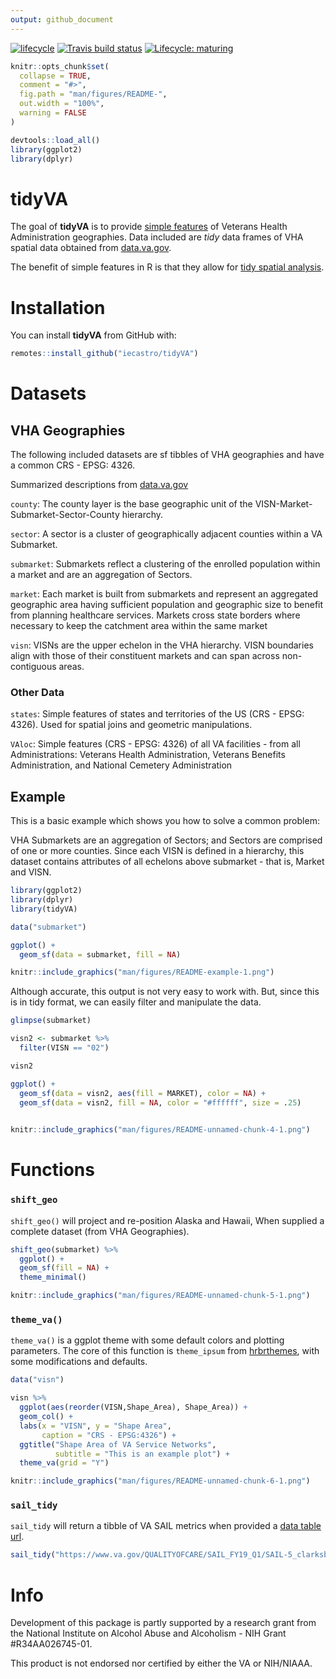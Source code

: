 ```yaml
---
output: github_document
---
```


<!-- badges: start -->
[![lifecycle](https://img.shields.io/badge/lifecycle-experimental-orange.svg)](https://www.tidyverse.org/lifecycle/#experimental)
[![Travis build status](https://travis-ci.org/iecastro/tidyVA.svg?branch=master)](https://travis-ci.org/iecastro/tidyVA)
[![Lifecycle: maturing](https://img.shields.io/badge/lifecycle-maturing-blue.svg)](https://www.tidyverse.org/lifecycle/#maturing)
<!-- badges: end -->


```r
knitr::opts_chunk$set(
  collapse = TRUE,
  comment = "#>",
  fig.path = "man/figures/README-",
  out.width = "100%",
  warning = FALSE
)

devtools::load_all()
library(ggplot2)
library(dplyr)

```
# tidyVA

The goal of **tidyVA** is to provide [simple features](https://r-spatial.github.io/sf/articles/sf1.html) of Veterans Health Administration geographies.  Data included are *tidy* data frames of VHA spatial data obtained from [data.va.gov](https://www.data.va.gov/dataset/veterans-integrated-services-networks-visn-markets-submarkets-sectors-and-counties).

The benefit of simple features in R is that they allow for [tidy spatial analysis](https://edzer.github.io/UseR2017/geostat2018.html#tidyverse-list-columns).

# Installation

You can install **tidyVA** from GitHub with:


```r
remotes::install_github("iecastro/tidyVA")
```

# Datasets

## VHA Geographies 

The following included datasets are sf tibbles of VHA geographies and have a common CRS - EPSG: 4326.

Summarized descriptions from [data.va.gov](https://www.data.va.gov/dataset/veterans-integrated-services-networks-visn-markets-submarkets-sectors-and-counties)


`county`: The county layer is the base geographic unit of the VISN-Market-Submarket-Sector-County hierarchy. 

`sector`: A sector is a cluster of geographically adjacent counties within a VA Submarket.

`submarket`: Submarkets reflect a clustering of the enrolled population within a market and are an aggregation of Sectors.

`market`: Each market is built from submarkets and represent an aggregated geographic area having sufficient population and geographic size to benefit from planning healthcare services. Markets cross state borders where necessary to keep the catchment area within the same market 

`visn`: VISNs are the upper echelon in the VHA hierarchy. VISN boundaries align with those of their constituent markets and can span across non-contiguous areas.

### Other Data

`states`: Simple features of states and territories of the US (CRS - EPSG: 4326).  Used for spatial joins and geometric manipulations.

`VAloc`: Simple features (CRS - EPSG: 4326) of all VA facilities - from all Administrations: Veterans Health Administration, Veterans Benefits Administration, and National Cemetery Administration


## Example

This is a basic example which shows you how to solve a common problem:

VHA Submarkets are an aggregation of Sectors; and Sectors are comprised of one or more counties. Since each VISN is defined in a hierarchy, this dataset contains attributes of all echelons above submarket - that is, Market and VISN.


```r
library(ggplot2)
library(dplyr)
library(tidyVA)

data("submarket")

```

```r

ggplot() + 
  geom_sf(data = submarket, fill = NA)

```

```r
knitr::include_graphics("man/figures/README-example-1.png")
```


Although accurate, this output is not very easy to work with.  But, since this is in tidy format, we can easily filter and manipulate the data. 

```r
glimpse(submarket)

```

```r
visn2 <- submarket %>% 
  filter(VISN == "02")

visn2
```

```r
ggplot() + 
  geom_sf(data = visn2, aes(fill = MARKET), color = NA) +
  geom_sf(data = visn2, fill = NA, color = "#ffffff", size = .25)
  

```

```r
knitr::include_graphics("man/figures/README-unnamed-chunk-4-1.png")
```


# Functions 

### `shift_geo` 

`shift_geo()` will project and re-position Alaska and Hawaii, When supplied a complete dataset (from VHA Geographies).

```r
shift_geo(submarket) %>% 
  ggplot() + 
  geom_sf(fill = NA) +
  theme_minimal()
```


```r
knitr::include_graphics("man/figures/README-unnamed-chunk-5-1.png")
```

### `theme_va()` 

`theme_va()` is a ggplot theme with some default colors and plotting parameters. The core of this function is `theme_ipsum` from [hrbrthemes](https://hrbrmstr.github.io/hrbrthemes/), with some modifications and defaults.

```r
data("visn")

visn %>% 
  ggplot(aes(reorder(VISN,Shape_Area), Shape_Area)) +
  geom_col() + 
  labs(x = "VISN", y = "Shape Area", 
       caption = "CRS - EPSG:4326") +
  ggtitle("Shape Area of VA Service Networks", 
          subtitle = "This is an example plot") +
  theme_va(grid = "Y")

```

```r
knitr::include_graphics("man/figures/README-unnamed-chunk-6-1.png")
```


### `sail_tidy`

`sail_tidy` will return a tibble of VA SAIL metrics when provided a [data table url](https://www.va.gov/QUALITYOFCARE/measure-up/Strategic_Analytics_for_Improvement_and_Learning_SAIL.asp).  

```r
sail_tidy("https://www.va.gov/QUALITYOFCARE/SAIL_FY19_Q1/SAIL-5_clarksburg_fy19q1.xlsx")
```


# Info

Development of this package is partly supported by a research grant from the National Institute on Alcohol Abuse and Alcoholism - NIH Grant #R34AA026745-01.

This product is not endorsed nor certified by either the VA or NIH/NIAAA.


